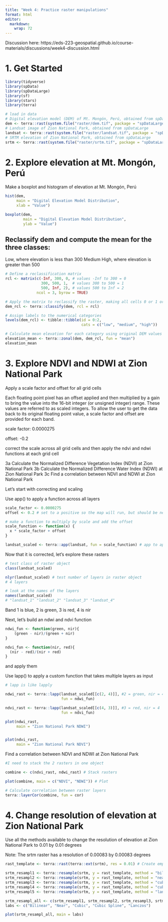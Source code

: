 ```yaml
---
title: "Week 4: Practice raster manipulations"
format: html
editor: 
  markdown: 
    wrap: 72
---
```


Discussion here: https://eds-223-geospatial.github.io/course-materials/discussions/week4-discussion.html

# 1. Get Started

```r
library(tidyverse)
library(spData)
library(spDataLarge)
library(sf)
library(stars)
library(terra)

# load in data
# Digital elevation model (DEM) of Mt. Mongón, Perú, obtained from spDataLarge
dem <- terra::rast(system.file("raster/dem.tif", package = "spDataLarge"))
# Landsat image of Zion National Park, obtained from spDataLarge
landsat <- terra::rast(system.file("raster/landsat.tif", package = "spDataLarge"))
# SRTM elevation of Zion National Park, obtained from spDataLarge
srtm <- terra::rast(system.file("raster/srtm.tif", package = "spDataLarge"))
```

# 2. Explore elevation at Mt. Mongón, Perú

Make a boxplot and histogram of elevation at Mt. Mongón, Perú

```r
hist(dem,
     main = "Digital Elevation Model Distribution",
     xlab = "Value")

boxplot(dem,
        main = "Digital Elevation Model Distribution",
        ylab = "Value")
```

## Reclassify dem and compute the mean for the three classes:
Low, where elevation is less than 300
Medium
High, where elevation is greater than 500

```r
# Define a reclassification matrix
rcl <- matrix(c(-Inf, 300, 0, # values -Inf to 300 = 0
                300, 500, 1,  # values 300 to 500 = 1
                500, Inf, 2), # values 500 to Inf = 2
              ncol = 3, byrow = TRUE)

# Apply the matrix to reclassify the raster, making all cells 0 or 1 or 2
dem_rcl <- terra::classify(dem, rcl = rcl)

# Assign labels to the numerical categories
levels(dem_rcl) <- tibble::tibble(id = 0:2, 
                                  cats = c("low", "medium", "high"))

# Calculate mean elevation for each category using original DEM values
elevation_mean <- terra::zonal(dem, dem_rcl, fun = "mean")
elevation_mean
```


# 3. Explore NDVI and NDWI at Zion National Park

Apply a scale factor and offset for all grid cells

Each floating point pixel has an offset applied and then multiplied by a gain to bring the value into the 16-bit integer (or unsigned integer) range. These values are referred to as scaled integers. To allow the user to get the data back to its original floating point value, a scale factor and offset are provided for each band.

scale factor: 0.0000275

offset: 	-0.2

correct the scale across all grid cells and then apply the ndvi and ndwi functions at each grid cell

3a Calculate the Normalized Difference Vegetation Index (NDVI) at Zion National Park
3b Calculate the Normalized Difference Water Index (NDWI) at Zion National Park
3c Find a correlation between NDVI and NDWI at Zion National Park

Let's start with correcting and scaling

Use app() to apply a function across all layers

```r
scale_factor <- 0.0000275
offset <- 0.2 # set to a positive so the map will run, but should be negative

# make a function to multiply by scale and add the offset
scale_function <- function(x) {
  x * scale_factor + offset
}

landsat_scaled <- terra::app(landsat, fun = scale_function) # app to apply to everything
```

Now that it is corrected, let's explore these rasters

```r
# test class of raster object
class(landsat_scaled)

nlyr(landsat_scaled) # test number of layers in raster object
# 4 layers

# look at the names of the layers
names(landsat_scaled)
# "landsat_1" "landsat_2" "landsat_3" "landsat_4"
```
Band 1 is blue, 2 is green, 3 is red, 4 is nir

Next, let's build an ndwi and ndvi function

```r
ndwi_fun <- function(green, nir){
    (green - nir)/(green + nir)
}

ndvi_fun <- function(nir, red){
  (nir - red)/(nir + red)
}
```

and apply them

Use lapp() to apply a custom function that takes multiple layers as input

```r
# lapp is like lapply

ndwi_rast <- terra::lapp(landsat_scaled[[c(2, 4)]], #2 = green, nir = 4
                         fun = ndwi_fun) 

ndvi_rast <- terra::lapp(landsat_scaled[[c(4, 3)]], #3 = red, nir = 4
                         fun = ndvi_fun)

plot(ndwi_rast,
     main = "Zion National Park NDWI")


plot(ndvi_rast,
     main = "Zion National Park NDVI")
```

Find a correlation between NDVI and NDWI at Zion National Park

```r
#I need to stack the 2 rasters in one object

combine <- c(ndvi_rast, ndwi_rast) # Stack rasters

plot(combine, main = c("NDVI", "NDWI")) # Plot

# Calculate correlation between raster layers 
terra::layerCor(combine, fun = cor)
```

# 4. Change resolution of elevation at Zion National Park

Use all the methods available to change the resolution of elevation at Zion National Park to 0.01 by 0.01 degrees

Note: The srtm raster has a resolution of 0.00083 by 0.00083 degrees

```r
rast_template <- terra::rast(terra::ext(srtm), res = 0.01) # Create empty template

srtm_resampl1 <- terra::resample(srtm, y = rast_template, method = "bilinear")
srtm_resampl2 <- terra::resample(srtm, y = rast_template, method = "near")
srtm_resampl3 <- terra::resample(srtm, y = rast_template, method = "cubic")
srtm_resampl4 <- terra::resample(srtm, y = rast_template, method = "cubicspline")
srtm_resampl5 <- terra::resample(srtm, y = rast_template, method = "lanczos")

srtm_resampl_all <- c(srtm_resampl1, srtm_resampl2, srtm_resampl3, srtm_resampl4, srtm_resampl5)
labs <- c("Bilinear", "Near", "Cubic", "Cubic Spline", "Lanczos")

plot(srtm_resampl_all, main = labs)
```

